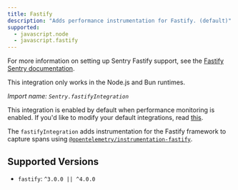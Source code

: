 ```yaml
---
title: Fastify
description: "Adds performance instrumentation for Fastify. (default)"
supported:
  - javascript.node
  - javascript.fastify
---
```


For more information on setting up Sentry Fastify support, see the [Fastify Sentry documentation](/platforms/javascript/guides/fastify/).

<Alert level="info">

This integration only works in the Node.js and Bun runtimes.

</Alert>

_Import name: `Sentry.fastifyIntegration`_

This integration is enabled by default when performance monitoring is enabled. If you'd like to modify your default integrations, read [this](./../#modifying-default-integrations).

The `fastifyIntegration` adds instrumentation for the Fastify framework to capture spans using [`@opentelemetry/instrumentation-fastify`](https://www.npmjs.com/package/@opentelemetry/instrumentation-fastify).

## Supported Versions

- `fastify`: `^3.0.0 || ^4.0.0`
